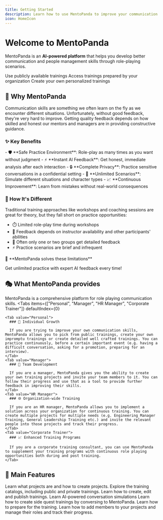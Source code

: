 ```yaml
---
title: Getting Started
description: Learn how to use MentoPanda to improve your communication and people management skills with AI-powered training.
icon: HomeIcon
---
```



# Welcome to MentoPanda

MentoPanda is an **AI-powered platform** that helps you develop better communication and people management skills through role-playing scenarios.

<FeatureCards>
  <Card icon="🌍" title="Public Trainings">
    Use publicly available trainings
  </Card>
  <Card icon="🏢" title="Private Projects">
    Access trainings prepared by your organization
  </Card>
  <Card icon="🎨" title="Custom Trainings">
    Create your own personalized trainings
  </Card>
</FeatureCards>

## 🎯 Why MentoPanda

Communication skills are something we often learn on the fly as we encounter different situations. Unfortunately, without good feedback, they're very hard to improve. Getting quality feedback depends on how skilled and honest our mentors and managers are in providing constructive guidance.

### ✨ Key Benefits

<Callout title="Why Choose MentoPanda" type="success">
- 🛡️ **Safe Practice Environment**: Role-play as many times as you want without judgment
- ⚡ **Instant AI Feedback**: Get honest, immediate analysis after each interaction  
- 🔒 **Complete Privacy**: Practice sensitive conversations in a confidential setting
- 🎲 **Unlimited Scenarios**: Simulate different situations and character types
- 📈 **Continuous Improvement**: Learn from mistakes without real-world consequences
</Callout>

### 🚀 How It's Different

<Callout type="warn">
Traditional training approaches like workshops and coaching sessions are great for theory, but they fall short on practice opportunities:

- ⏱️ Limited role-play time during workshops
- 🎯 Feedback depends on instructor availability and other participants' abilities  
- 🎲 Often only one or two groups get detailed feedback
- ⚡ Practice scenarios are brief and infrequent
</Callout>

<Callout type="info">
🎉 **MentoPanda solves these limitations**

Get unlimited practice with expert AI feedback every time!
</Callout>

## 🎭 What MentoPanda provides

MentoPanda is a comprehensive platform for role playing communication skills.
  <Tabs
    items={["Personal", "Manager", "HR Manager", "Corporate Trainer"]}
    defaultIndex={0}
  >
    <Tab value="Personal">
      ### 🎯 Individual Growth
      
      If you are trying to improve your own communication skills, MentoPanda allows you to pick from public trainings, create your own impromptu trainings or create detailed well crafted trainings. You can practice continuously, before a certain important event (e.g. having a difficult conversation, asking for a promotion, preparing for an interview).
    </Tab>
    <Tab value="Manager">
      ### 🚀 Team Development
      
      If you are a manager, MentoPanda gives you the ability to create your own training projects and invite your team members to it. You can follow their progress and use that as a tool to provide further feedback in improving their skills.
    </Tab>
    <Tab value="HR Manager">
      ### 🌐 Organization-wide Training
      
      If you are an HR manager, MentoPanda allows you to implement a solution across your organization for continuous training. You can create multiple projects for multiple needs (e.g. Engineering Manager Training, General Leadership Training etc.) and invite the relevant people into those projects and track their progress.
    </Tab>
    <Tab value="Corporate Trainer">
      ### 📈 Enhanced Training Programs
      
      If you are a corporate training consultant, you can use MentoPanda to supplement your training programs with continuous role playing opportunities both during and post training.
    </Tab>
  </Tabs>

## 🌟 Main Features

<Cards>
  <Card href="/docs/projects" title="🗂️ Projects">
    Learn what projects are and how to create projects.
  </Card>
  <Card href="/docs/training-catalogs" title="📚 Training Catalogs">
    Explore the training catalogs, including public and private trainings.
  </Card>
  <Card href="/docs/create-trainings" title="✍️ Creating Trainings">
    Learn how to create, edit and publish trainings.
  </Card>
  <Card href="/docs/role-playing" title="💬 Role Playing Conversations">
    Learn AI-powered conversation simulations
  </Card>
  <Card href="/docs/impromptu" title="⚡ Sidequests">
    Learn how to create side quest trainings by conversing to MentoPanda.
  </Card>
  <Card href="/docs/planning-notes" title="📝 Planning Notes">
    Learn how to prepare for the training.
  </Card>
  <Card href="/docs/team" title="👥 Team Management">
    Learn how to add members to your projects and manage their roles and track their progress.
  </Card>
</Cards>

